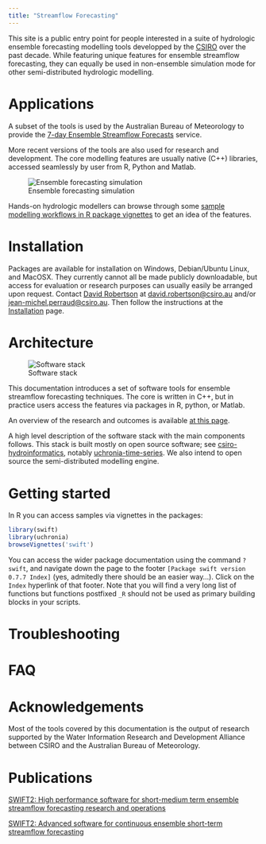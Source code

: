 ```yaml
---
title: "Streamflow Forecasting"
---
```


This site is a public entry point for people interested in a suite of hydrologic ensemble forecasting modelling tools developped by the [CSIRO](https://www.csiro.au) over the past decade. While featuring unique features for ensemble streamflow forecasting, they can equally be used in non-ensemble simulation mode for other semi-distributed hydrologic modelling.

# Applications

A subset of the tools is used by the Australian Bureau of Meteorology to provide the [7-day Ensemble Streamflow Forecasts](http://www.bom.gov.au/water/7daystreamflow) service. 

More recent versions of the tools are also used for research and development. The core modelling features are usually native (C++) libraries, accessed seamlessly by user from R, Python and Matlab.

![Ensemble forecasting simulation](./img/ens_streamflow_forecast.png "Ensemble forecasting simulation run from an R script")

Hands-on hydrologic modellers can browse through some [sample modelling workflows in R package vignettes](./doc/sample_workflows.md) to get an idea of the features.

# Installation

Packages are available for installation on Windows, Debian/Ubuntu Linux, and MacOSX. They currently cannot all be made publicly downloadable, but access for evaluation or research purposes can usually easily be arranged upon request. Contact [David Robertson](https://people-my.csiro.au/r/d/david-robertson) at [david.robertson@csiro.au](mailto:david.robertson@csiro.au) and/or [jean-michel.perraud@csiro.au](mailto:jean-michel.perraud@csiro.au). Then follow the instructions at the [Installation](./installation.qmd) page.

# Architecture

![Software stack](./img/architecture_poster.png "Software stack overview")

This documentation introduces a set of software tools for ensemble streamflow forecasting techniques. The core is written in C++, but in practice users access the features via packages in R, python, or Matlab. 

An overview of the research and outcomes is available [at this page](https://www.csiro.au/en/Research/LWF/Areas/Water/Assessing-water-resources/WIRADA/Research/Water-forecasting).

A high level description of the software stack with the main components follows. This stack is built mostly on open source software; see [csiro-hydroinformatics](https://github.com/csiro-hydroinformatics), notably [uchronia-time-series](https://github.com/csiro-hydroinformatics/uchronia-time-series). We also intend to open source the semi-distributed modelling engine.

# Getting started

In R you can access samples via vignettes in the packages:

```R
library(swift)
library(uchronia)
browseVignettes('swift')
```

You can access the wider package documentation using the command `?swift`, and navigate down the page to the footer `[Package swift version 0.7.7 Index]` (yes, admitedly there should be an easier way...). Click on the `Index` hyperlink of that footer. Note that you will find a very long list of functions but functions postfixed `_R` should not be used as primary building blocks in your scripts.

# Troubleshooting

# FAQ

# Acknowledgements

Most of the tools covered by this documentation is the output of research supported by the Water Information Research and Development Alliance between CSIRO and the Australian Bureau of Meteorology.

# Publications

[SWIFT2: High performance software for short-medium term ensemble streamflow forecasting research and operations](https://www.mssanz.org.au/modsim2015/L15/perraud.pdf)

[SWIFT2: Advanced software for continuous ensemble short-term streamflow forecasting ](https://search.informit.com.au/documentSummary;dn=823693257390059;res=IELENG)

